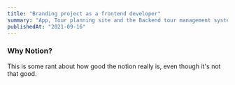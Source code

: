 ```yaml
---
title: "Branding project as a frontend developer"
summary: "App, Tour planning site and the Backend tour management system for TravelsriLanka"
publishedAt: "2021-09-16"
---
```


### Why Notion?

This is some rant about how good the notion really is, even though it's not that good.
